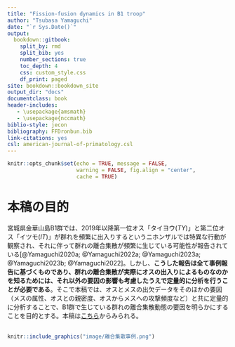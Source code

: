 ```yaml
--- 
title: "Fission-fusion dynamics in B1 troop"
author: "Tsubasa Yamaguchi"
date: "`r Sys.Date()`"
output: 
  bookdown::gitbook:
    split_by: rmd  
    split_bib: yes  
    number_sections: true   
    toc_depth: 4 
    css: custom_style.css   
    df_print: paged
site: bookdown::bookdown_site  
output_dir: "docs"  
documentclass: book  
header-includes:
   - \usepackage{amsmath}
   - \usepackage{nccmath}
biblio-style: jecon    
bibliography: FFDronbun.bib   
link-citations: yes
csl: american-journal-of-primatology.csl
---
```


```r
knitr::opts_chunk$set(echo = TRUE, message = FALSE,
                      warning = FALSE, fig.align = "center",
                      cache = TRUE)
```

# 本稿の目的 {-}   
宮城県金華山島B1群では、2019年以降第一位オス「タイヨウ(*TY*)」と第二位オス「イツモ(*IT*)」が群れを頻繁に出入りするというニホンザルでは特異な行動が観察され、それに伴って群れの離合集散が頻繁に生じている可能性が報告されている[@Yamaguchi2020a; @Yamaguchi2022a; @Yamaguchi2023a; @Yamaguchi2023b; @Yamaguchi2022]。しかし、**こうした報告は全て事例報告に基づくものであり、群れの離合集散が実際にオスの出入りによるものなのかを知るためには、それ以外の要因の影響も考慮したうえで定量的に分析を行うことが必要である**。そこで本稿では、オスとメスの出欠データをそのほかの要因（メスの属性、オスとの親密度、オスからメスへの攻撃頻度など）と共に定量的に分析することで、B1群で生じている群れの離合集散動態の要因を明らかにすることを目的とする。本稿は[こちら](https://tsubasayamaguchi-jinrui.github.io/FFDronbun/)からみられる。     
<br/>  


```r
knitr::include_graphics("image/離合集散事例.png")
```

